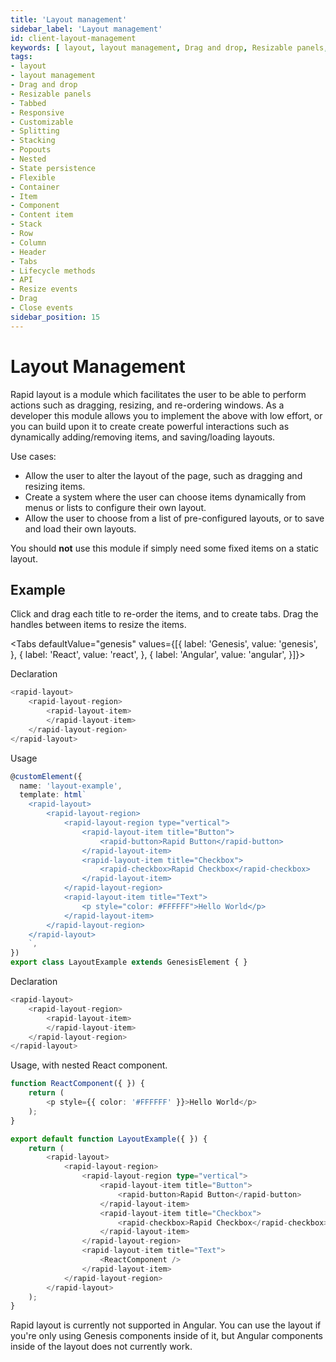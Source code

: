 ```yaml
---
title: 'Layout management'
sidebar_label: 'Layout management'
id: client-layout-management
keywords: [ layout, layout management, Drag and drop, Resizable panels, Tabbed , Responsive , Customizable, Splitting, Stacking, Popouts, Nested , State persistence, Flexible, Container, Item, Component, Content item, Stack, Row, Column, Header, Tabs, Lifecycle methods, API, Resize events, Drag , Close events]
tags:
- layout
- layout management
- Drag and drop
- Resizable panels
- Tabbed
- Responsive
- Customizable
- Splitting
- Stacking
- Popouts
- Nested
- State persistence
- Flexible
- Container
- Item
- Component
- Content item
- Stack
- Row
- Column
- Header
- Tabs
- Lifecycle methods
- API
- Resize events
- Drag
- Close events
sidebar_position: 15
---
```



# Layout Management

Rapid layout is a module which facilitates the user to be able to perform actions such as dragging, resizing, and re-ordering windows.
As a developer this module allows you to implement the above with low effort, or you can build upon it to create create powerful interactions such as dynamically adding/removing items, and saving/loading layouts.

Use cases:
* Allow the user to alter the layout of the page, such as dragging and resizing items.
* Create a system where the user can choose items dynamically from menus or lists to configure their own layout.
* Allow the user to choose from a list of pre-configured layouts, or to save and load their own layouts.

You should **not** use this module if simply need some fixed items on a static layout.

## Example

Click and drag each title to re-order the items, and to create tabs. Drag the handles between items to resize the items.

<LayoutExample />

<Tabs defaultValue="genesis" values={[{ label: 'Genesis', value: 'genesis', }, { label: 'React', value: 'react', }, { label: 'Angular', value: 'angular', }]}>

<TabItem value="genesis">

Declaration
```typescript
<rapid-layout>
    <rapid-layout-region>
        <rapid-layout-item>
        </rapid-layout-item>
    </rapid-layout-region>
</rapid-layout>
```
Usage

```typescript
@customElement({
  name: 'layout-example',
  template: html`
    <rapid-layout>
        <rapid-layout-region>
            <rapid-layout-region type="vertical">
                <rapid-layout-item title="Button">
                    <rapid-button>Rapid Button</rapid-button>
                </rapid-layout-item>
                <rapid-layout-item title="Checkbox">
                    <rapid-checkbox>Rapid Checkbox</rapid-checkbox>
                </rapid-layout-item>
            </rapid-layout-region>
            <rapid-layout-item title="Text">
                <p style="color: #FFFFFF">Hello World</p>
            </rapid-layout-item>
        </rapid-layout-region>
    </rapid-layout>
    `,
})
export class LayoutExample extends GenesisElement { }
```

</TabItem>
<TabItem value="react">

Declaration
```typescript
<rapid-layout>
    <rapid-layout-region>
        <rapid-layout-item>
        </rapid-layout-item>
    </rapid-layout-region>
</rapid-layout>
```

Usage, with nested React component.
```typescript
function ReactComponent({ }) {
	return (
		<p style={{ color: '#FFFFFF' }}>Hello World</p>
	);
}

export default function LayoutExample({ }) {
	return (
        <rapid-layout>
            <rapid-layout-region>
                <rapid-layout-region type="vertical">
                    <rapid-layout-item title="Button">
                        <rapid-button>Rapid Button</rapid-button>
                    </rapid-layout-item>
                    <rapid-layout-item title="Checkbox">
                        <rapid-checkbox>Rapid Checkbox</rapid-checkbox>
                    </rapid-layout-item>
                </rapid-layout-region>
                <rapid-layout-item title="Text">
                    <ReactComponent />
                </rapid-layout-item>
            </rapid-layout-region>
        </rapid-layout>
	);
}
```
</TabItem>
<TabItem value="angular">

Rapid layout is currently not supported in Angular. You can use the layout if you're only using Genesis components inside of it, but Angular components inside of the layout does not currently work.

</TabItem>
</Tabs>
